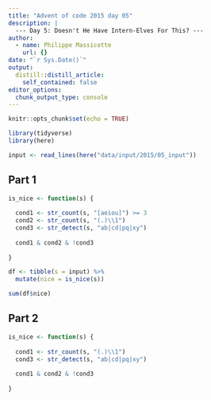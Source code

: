 ```yaml
---
title: "Advent of code 2015 day 05"
description: |
  --- Day 5: Doesn't He Have Intern-Elves For This? ---
author:
  - name: Philippe Massicotte
    url: {}
date: "`r Sys.Date()`"
output:
  distill::distill_article:
    self_contained: false
editor_options: 
  chunk_output_type: console
---
```



```r
knitr::opts_chunk$set(echo = TRUE)

library(tidyverse)
library(here)
```

```r
input <- read_lines(here("data/input/2015/05_input"))
```

## Part 1

```r
is_nice <- function(s) {
  
  cond1 <- str_count(s, "[aeiou]") >= 3
  cond2 <- str_count(s, "(.)\\1")
  cond3 <- str_detect(s, "ab|cd|pq|xy")
  
  cond1 & cond2 & !cond3
  
}

df <- tibble(s = input) %>% 
  mutate(nice = is_nice(s))

sum(df$nice)
```

## Part 2

```r
is_nice <- function(s) {
  
  cond1 <- str_count(s, "(.)\\1")
  cond3 <- str_detect(s, "ab|cd|pq|xy")
  
  cond1 & cond2 & !cond3
  
}


```

